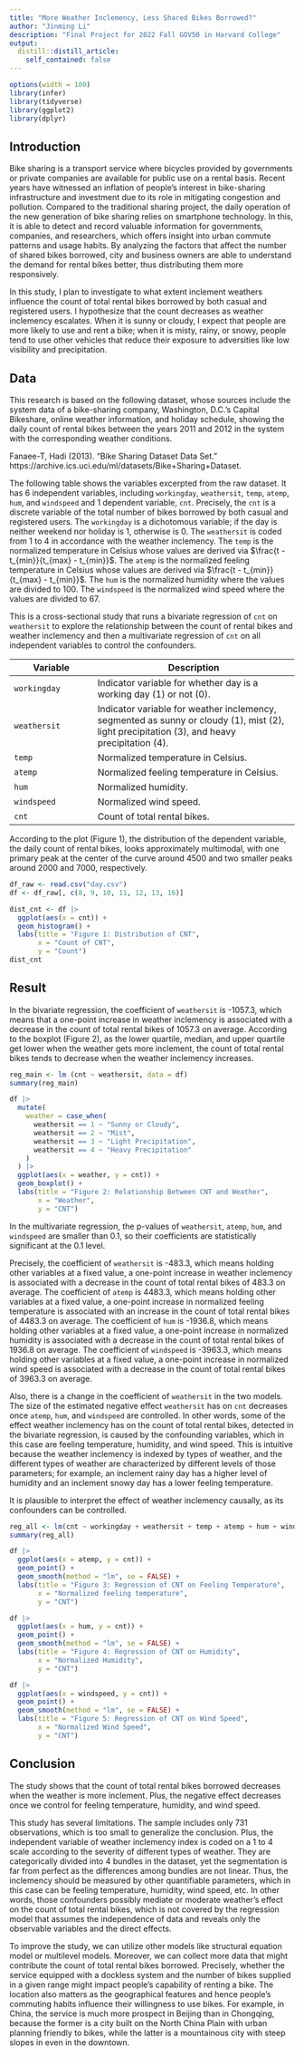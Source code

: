 ```yaml
---
title: "More Weather Inclemency, Less Shared Bikes Borrowed?"
author: "Jinming Li"
description: "Final Project for 2022 Fall GOV50 in Harvard College"
output:
  distill::distill_article:
    self_contained: false
---
```


```r
options(width = 100)
library(infer)
library(tidyverse)
library(ggplot2)
library(dplyr)
```



## Introduction
Bike sharing is a transport service where bicycles provided by governments or private companies are available for public use on a rental basis. Recent years have witnessed an inflation of people's interest in bike-sharing infrastructure and investment due to its role in mitigating congestion and pollution. Compared to the traditional sharing project, the daily operation of the new generation of bike sharing relies on smartphone technology. In this, it is able to detect and record valuable information for governments, companies, and researchers, which offers insight into urban commute patterns and usage habits. By analyzing the factors that affect the number of shared bikes borrowed, city and business owners are able to understand the demand for rental bikes better, thus distributing them more responsively.

In this study, I plan to investigate to what extent inclement weathers influence the count of total rental bikes borrowed by both casual and registered users. I hypothesize that the count decreases as weather inclemency escalates. When it is sunny or cloudy, I expect that people are more likely to use and rent a bike; when it is misty, rainy, or snowy, people tend to use other vehicles that reduce their exposure to adversities like low visibility and precipitation.



## Data
This research is based on the following dataset, whose sources include the system data of a bike-sharing company, Washington, D.C.'s Capital Bikeshare, online weather information, and holiday schedule, showing the daily count of rental bikes between the years 2011 and 2012 in the system with the corresponding weather conditions.

Fanaee-T, Hadi (2013). “Bike Sharing Dataset Data Set.” https://archive.ics.uci.edu/ml/datasets/Bike+Sharing+Dataset.

The following table shows the variables excerpted from the raw dataset. It has 6 independent variables, including `workingday`, `weathersit`, `temp`, `atemp`, `hum`, and `windspeed` and 1 dependent variable, `cnt`. Precisely, the `cnt` is a discrete variable of the total number of bikes borrowed by both casual and registered users. The `workingday` is a dichotomous variable; if the day is neither weekend nor holiday is 1, otherwise is 0. The `weathersit` is coded from 1 to 4 in accordance with the weather inclemency. The `temp` is the normalized temperature in Celsius whose values are derived via $\frac{t - t_{min}}{t_{max} - t_{min}}$. The `atemp` is the normalized feeling temperature in Celsius whose values are derived via $\frac{t - t_{min}}{t_{max} - t_{min}}$. The `hum` is the normalized humidity where the values are divided to 100. The `windspeed` is the normalized wind speed where the values are divided to 67.

This is a cross-sectional study that runs a bivariate regression of `cnt` on `weathersit` to explore the relationship between the count of rental bikes and weather inclemency and then a multivariate regression of `cnt` on all independent variables to control the confounders.

| Variable     | Description                                                                                                                        |
|---------------------|---------------------------------------------------|
| `workingday` | Indicator variable for whether day is a working day (1) or not (0). |
| `weathersit` | Indicator variable for weather inclemency, segmented as sunny or cloudy (1), mist (2), light precipitation (3), and heavy precipitation (4). |
| `temp`       | Normalized temperature in Celsius.                                                                                                 |
| `atemp`      | Normalized feeling temperature in Celsius.                                                                                         |
| `hum`        | Normalized humidity.                                                                                                               |
| `windspeed`  | Normalized wind speed.                                                                                                             |
| `cnt`        | Count of total rental bikes.                                                                  |

According to the plot (Figure 1), the distribution of the dependent variable, the daily count of rental bikes, looks approximately multimodal, with one primary peak at the center of the curve around 4500 and two smaller peaks around 2000 and 7000, respectively.

```r
df_raw <- read.csv("day.csv")
df <- df_raw[, c(8, 9, 10, 11, 12, 13, 16)]

dist_cnt <- df |>
  ggplot(aes(x = cnt)) +
  geom_histogram() +
  labs(title = "Figure 1: Distribution of CNT",
       x = "Count of CNT",
       y = "Count")
dist_cnt
```



## Result
In the bivariate regression, the coefficient of `weathersit` is -1057.3, which means that a one-point increase in weather inclemency is associated with a decrease in the count of total rental bikes of 1057.3 on average. According to the boxplot (Figure 2), as the lower quartile, median, and upper quartile get lower when the weather gets more inclement, the count of total rental bikes tends to decrease when the weather inclemency increases.

```r
reg_main <- lm (cnt ~ weathersit, data = df)
summary(reg_main)

df |>
  mutate(
    weather = case_when(
      weathersit == 1 ~ "Sunny or Cloudy",
      weathersit == 2 ~ "Mist",
      weathersit == 3 ~ "Light Precipitation",
      weathersit == 4 ~ "Heavy Precipitation"
    )
  ) |>
  ggplot(aes(x = weather, y = cnt)) +
  geom_boxplot() +
  labs(title = "Figure 2: Relationship Between CNT and Weather",
       x = "Weather",
       y = "CNT")
```

In the multivariate regression, the p-values of `weathersit`, `atemp`, `hum`, and `windspeed` are smaller than 0.1, so their coefficients are statistically significant at the 0.1 level.

Precisely, the coefficient of `weathersit` is -483.3, which means holding other variables at a fixed value, a one-point increase in weather inclemency is associated with a decrease in the count of total rental bikes of 483.3 on average. The coefficient of `atemp` is 4483.3, which means holding other variables at a fixed value, a one-point increase in normalized feeling temperature is associated with an increase in the count of total rental bikes of 4483.3 on average. The coefficient of `hum` is -1936.8, which means holding other variables at a fixed value, a one-point increase in normalized humidity is associated with a decrease in the count of total rental bikes of 1936.8 on average. The coefficient of `windspeed` is -3963.3, which means holding other variables at a fixed value, a one-point increase in normalized wind speed is associated with a decrease in the count of total rental bikes of 3963.3 on average.

Also, there is a change in the coefficient of `weathersit` in the two models. The size of the estimated negative effect `weathersit` has on `cnt` decreases once `atemp`, `hum`, and `windspeed` are controlled. In other words, some of the effect weather inclemency has on the count of total rental bikes, detected in the bivariate regression, is caused by the confounding variables, which in this case are feeling temperature, humidity, and wind speed. This is intuitive because the weather inclemency is indexed by types of weather, and the different types of weather are characterized by different levels of those parameters; for example, an inclement rainy day has a higher level of humidity and an inclement snowy day has a lower feeling temperature.

It is plausible to interpret the effect of weather inclemency causally, as its confounders can be controlled.

```r
reg_all <- lm(cnt ~ workingday + weathersit + temp + atemp + hum + windspeed, data = df)
summary(reg_all)
```

```r
df |>
  ggplot(aes(x = atemp, y = cnt)) +
  geom_point() +
  geom_smooth(method = "lm", se = FALSE) +
  labs(title = "Figure 3: Regression of CNT on Feeling Temperature",
       x = "Normalized feeling temperature",
       y = "CNT")

df |>
  ggplot(aes(x = hum, y = cnt)) +
  geom_point() +
  geom_smooth(method = "lm", se = FALSE) +
  labs(title = "Figure 4: Regression of CNT on Humidity",
       x = "Normalized Humidity",
       y = "CNT")

df |>
  ggplot(aes(x = windspeed, y = cnt)) +
  geom_point() +
  geom_smooth(method = "lm", se = FALSE) +
  labs(title = "Figure 5: Regression of CNT on Wind Speed",
       x = "Normalized Wind Speed",
       y = "CNT")
```



## Conclusion
The study shows that the count of total rental bikes borrowed decreases when the weather is more inclement. Plus, the negative effect decreases once we control for feeling temperature, humidity, and wind speed.

This study has several limitations. The sample includes only 731 observations, which is too small to generalize the conclusion. Plus, the independent variable of weather inclemency index is coded on a 1 to 4 scale according to the severity of different types of weather. They are categorically divided into 4 bundles in the dataset, yet the segmentation is far from perfect as the differences among bundles are not linear. Thus, the inclemency should be measured by other quantifiable parameters, which in this case can be feeling temperature, humidity, wind speed, etc. In other words, those confounders possibly mediate or moderate weather's effect on the count of total rental bikes, which is not covered by the regression model that assumes the independence of data and reveals only the observable variables and the direct effects.

To improve the study, we can utilize other models like structural equation model or multilevel models. Moreover, we can collect more data that might contribute the count of total rental bikes borrowed. Precisely, whether the service equipped with a dockless system and the number of bikes supplied in a given range might impact people's capability of renting a bike. The location also matters as the geographical features and hence people's commuting habits influence their willingness to use bikes. For example, in China, the service is much more prospect in Beijing than in Chongqing, because the former is a city built on the North China Plain with urban planning friendly to bikes, while the latter is a mountainous city with steep slopes in even in the downtown. 
